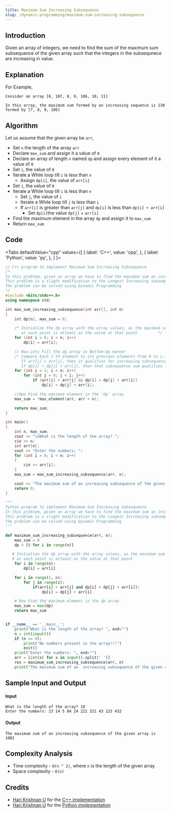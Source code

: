 ```yaml
---
title: Maximum Sum Increasing Subsequence
slug: /dynamic-programming/maximum-sum-increasing-subsequence
---
```


## Introduction

Given an array of integers, we need to find the sum of the maximum sum subsequence of the given array such that the integers in the subsequnece are increasing in value.

## Explanation

For Example,

```
Consider an array [6, 107, 8, 9, 106, 10, 11]

In this array, the maximum sum formed by an increasing sequence is 130 formed by [7, 8, 9, 106]
```

## Algorithm

Let us assume that the given array be `arr`,

-   Set `n` the length of the array `arr`
-   Declare `max_sum` and assign it a value of `0`
-   Declare an array of length `n` named `dp` and assign every element of it a value of `0`
-   Set `i`, the value of `0`
-   Iterate a While loop till `i` is less than `n`
    -   Assign `dp[i]`, the value of `arr[i]`
-   Set `i`, the value of `0`
-   Iterate a While loop till `i` is less than `n`
    -   Set `j`, the value of `i`
    -   Iterate a While loop till `j` is less than `i`
    -   If `arr[i]` is greater than `arr[j]` and `dp[i]` is less than `dp[i] + arr[i]`
        -   Set `dp[i]`the value `dp[j]` + `arr[i]`
-   Find the maximum element in the array `dp` and assign it to `max_sum`
-   Return `max_sum`

## Code


<Tabs
  defaultValue="cpp"
  values={[
    { label: 'C++', value: 'cpp', },
    { label: 'Python', value: 'py', },
  ]
}>
<TabItem value="cpp">

```cpp
// C++ program to implement Maximum Sum Increasing Subsequence
/*
In this problem, given an array we have to find the maximum sum an increasing subsequence of that array can make.
This problem is a slight modification to the Longest Increasing subsequence problem.
The problem can be solved using Dynamic Programming
*/
#include <bits/stdc++.h>
using namespace std;

int max_sum_increasing_subsequence(int arr[], int n)
{
    int dp[n], max_sum = 0;

    /* Initialize the dp array with the array values, as the maximum sum
       at each point is atleast as the value at that point         */
    for (int i = 0; i < n; i++)
        dp[i] = arr[i];

    // Now Lets Fill the dp array in Bottom-Up manner
    /* Compare Each i'th element to its previous elements from 0 to i-1,
       If arr[i] > arr[j], then it qualifies for increasing subsequence and
       If dp[i] < dp[j] + arr[i], then that subsequence sum qualifies for being the maximum one */
    for (int i = 1; i < n; i++)
        for (int j = 0; j < i; j++)
            if (arr[i] > arr[j] && dp[i] < dp[j] + arr[i])
                dp[i] = dp[j] + arr[i];

    //Now Find the maximum element in the 'dp' array
    max_sum = *max_element(arr, arr + n);

    return max_sum;
}

int main()
{
    int n, max_sum;
    cout << "\nWhat is the length of the array? ";
    cin >> n;
    int arr[n];
    cout << "Enter the numbers: ";
    for (int i = 0; i < n; i++)
    {
        cin >> arr[i];
    }
    max_sum = max_sum_increasing_subsequence(arr, n);

    cout << "The maximum sum of an increasing subsequence of the given array is " << max_sum;
    return 0;
}
```

</TabItem>

<TabItem value="py">

```python
"""
Python program to implement Maximum Sum Increasing Subsequence
In this problem, given an array we have to find the maximum sum an increasing subsequence of that array can make.
This problem is a slight modification to the Longest Increasing subsequence problem.
The problem can be solved using Dynamic Programming
"""

def maximum_sum_increasing_subsequence(arr, n):
    max_sum = 0
    dp = [0 for i in range(n)]

   # Initialize the dp array with the array values, as the maximum sum
   # at each point is atleast as the value at that point
    for i in range(n):
        dp[i] = arr[i]

    for i in range(1, n):
        for j in range(i):
            if(arr[i] > arr[j] and dp[i] < dp[j] + arr[i]):
                dp[i] = dp[j] + arr[i]

    # Now Find the maximum element in the dp array
    max_sum = max(dp)
    return max_sum


if __name__ == '__main__':
    print("What is the length of the array? ", end="")
    n = int(input())
    if (n <= 0):
        print("No numbers present in the array!!!")
        exit()
    print("Enter the numbers: ", end="")
    arr = [int(x) for x in input().split(' ')]
    res = maximum_sum_increasing_subsequence(arr, n)
    print("The maximum sum of an  increasing subsequence of the given array is {}".format(res))

```

</TabItem>

</Tabs>

## Sample Input and Output

#### Input

```
What is the length of the array? 10
Enter the numbers: 23 14 5 84 24 222 321 43 123 432
```

#### Output

```
The maximum sum of an increasing subsequence of the given array is 1082
```

## Complexity Analysis

-   Time complexity - `O(n ^ 2)`, where `n` is the length of the given array
-   Space complexity - `O(n)`

## Credits

-   [Hari Krishnan U](https://github.com/HariKrishnan6336) for the [C++ implementation](https://github.com/TesseractCoding/NeoAlgo/blob/master/C-Plus-Plus/dp/maximum_sum_increasing_subsequence.cpp)
-   [Hari Krishnan U](https://github.com/HariKrishnan6336) for the [Python implementation](https://github.com/TesseractCoding/NeoAlgo/blob/master/Python/dp/maximum_sum_increasing_subsequence.py)
